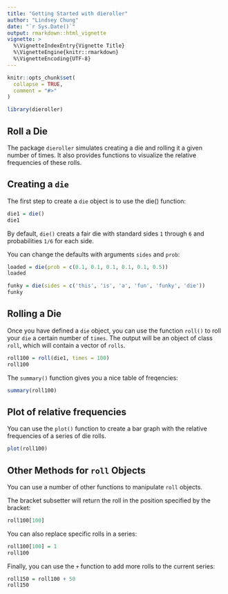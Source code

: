 ```yaml
---
title: "Getting Started with dieroller"
author: "Lindsey Chung"
date: "`r Sys.Date()`"
output: rmarkdown::html_vignette
vignette: >
  %\VignetteIndexEntry{Vignette Title}
  %\VignetteEngine{knitr::rmarkdown}
  %\VignetteEncoding{UTF-8}
---
```


```r
knitr::opts_chunk$set(
  collapse = TRUE,
  comment = "#>"
)
```

```r
library(dieroller)

```


## Roll a Die
The package `dieroller` simulates creating a die and rolling it a given number of times. It also provides functions to visualize the relative frequencies of these rolls.


## Creating a `die`

The first step to create a `die` object is to use the die() function:

```r
die1 = die()
die1

```

By default, `die()` creats a fair die with standard sides `1` through `6` and probabilities `1/6` for each side.

You can change the defaults with arguments `sides` and `prob`:

```r
loaded = die(prob = c(0.1, 0.1, 0.1, 0.1, 0.1, 0.5))
loaded

funky = die(sides = c('this', 'is', 'a', 'fun', 'funky', 'die'))
funky

```


## Rolling a Die

Once you have defined a `die` object, you can use the function `roll()` to roll your `die` a certain number of `times`. The output will be an object of class `roll`, which will contain a vector of `rolls`.

```r
roll100 = roll(die1, times = 100)
roll100

```

The `summary()` function gives you a nice table of freqencies:

```r
summary(roll100)

```

## Plot of relative frequencies

You can use the `plot()` function to create a bar graph with the relative frequencies of a series of die rolls.

```r
plot(roll100)

```

## Other Methods for `roll` Objects

You can use a number of other functions to manipulate `roll` objects.

The bracket subsetter will return the roll in the position specified by the bracket:

```r
roll100[100]

```

You can also replace specific rolls in a series:

```r
roll100[100] = 1
roll100

```

Finally, you can use the `+` function to add more rolls to the current series:

```r
roll150 = roll100 + 50
roll150

```

